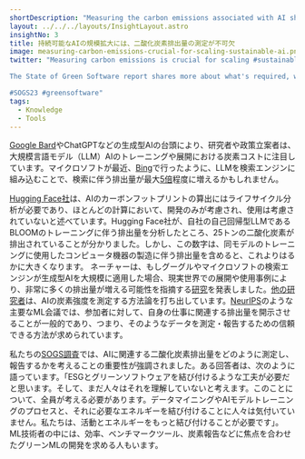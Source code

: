 ```yaml
---
shortDescription: "Measuring the carbon emissions associated with AI should be a high priority."
layout: ../../../layouts/InsightLayout.astro
insightNo: 3
title: 持続可能なAIの規模拡大には、二酸化炭素排出量の測定が不可欠
image: measuring-carbon-emissions-crucial-for-scaling-sustainable-ai.png
twitter: "Measuring carbon emissions is crucial for scaling #sustainable #AI.

The State of Green Software report shares more about what's required, what's been learned, and what's being said. Learn more ➡️ https://stateof.greensoftware.foundation

#SOGS23 #greensoftware"
tags:
  - Knowledge
  - Tools
---
```


[Google Bard](https://blog.google/technology/ai/bard-google-ai-search-updates/)やChatGPTなどの生成型AIの台頭により、研究者や政策立案者は、大規模言語モデル（LLM）AIのトレーニングや展開における炭素コストに注目しています。マイクロソフトが最近、[Bing](https://blogs.microsoft.com/blog/2023/02/07/reinventing-search-with-a-new-ai-powered-microsoft-bing-and-edge-your-copilot-for-the-web/)で行ったように、LLMを検索エンジンに組み込むことで、検索に伴う排出量が最大[5倍](https://www.wired.com/story/the-generative-ai-search-race-has-a-dirty-secret/)程度に増えるかもしれません。

[Hugging Face社](https://www.technologyreview.com/2022/11/14/1063192/were-getting-a-better-idea-of-ais-true-carbon-footprint/?utm_campaign=site_visitor.unpaid.engagement&utm_medium=social&utm_source=Twitter)は、AIのカーボンフットプリントの算出にはライフサイクル分析が必要であり、ほとんどの計算において、開発のみが考慮され、使用は考慮されていないと述べています。Hugging Face社が、自社の自己回帰型LLMであるBLOOMのトレーニングに伴う排出量を分析したところ、25トンの二酸化炭素が排出されていることが分かりました。しかし、この数字は、同モデルのトレーニングに使用したコンピュータ機器の製造に伴う排出量を含めると、これよりはるかに大きくなります。 ネーチャーは、もしグーグルやマイクロソフトの検索エンジンが生成型AIを大規模に適用した場合、現実世界での展開や使用事例により、非常に多くの排出量が増える可能性を指摘する[研究](https://www.nature.com/articles/s41558-022-01377-7.epdf?sharing_token=9e-bFueAeSV6vGpPAd-5KtRgN0jAjWel9jnR3ZoTv0PFrrDwT9y68ah6oNg1ZvjBWAxMZ3Ity9XQ-fQRK8yGJZxDTxttsTqmamWfSOS64Zyszg7YlNN2SYCA5pLGADL3wWhuozO9qcTcBnVr0LAMV_lF8b29RNcWtRU5bg8_H0I6BVZxSSpmCEJlgRIVoT9I-VxvZIYdOQP6xmHThhCW6bWLb_TqLnsAB9R91Hge1m0%3D&tracking_referrer=www.technologyreview.com)を発表しました。[他の研究者](https://www.microsoft.com/en-us/research/uploads/prod/2022/06/CO2_azure_paper.pdf)は、AIの炭素強度を測定する方法論を打ち出しています。[NeurIPS](https://nips.cc/)のような主要なML会議では、参加者に対して、自身の仕事に関連する排出量を開示させることが一般的であり、つまり、そのようなデータを測定・報告するための信頼できる方法が求められています。

私たちの[SOGS調査](../survey)では、AIに関連する二酸化炭素排出量をどのように測定し、報告するかを考えることの重要性が強調されました。ある回答者は、次のように語っています。「ESGとグリーンソフトウェアを結び付けるような工夫が必要だと思います。そして、まだ人々はそれを理解していないと考えます。このことについて、全員が考える必要があります。データマイニングやAIモデルトレーニングのプロセスと、それに必要なエネルギーを結び付けることに人々は気付いていません。私たちは、活動とエネルギーをもっと結び付けることが必要です」。 ML技術者の中には、効率、ベンチマークツール、炭素報告などに焦点を合わせたグリーンMLの開発を求める人もいます。

